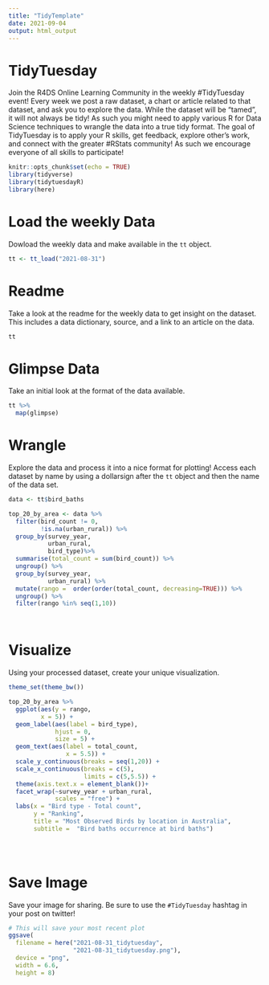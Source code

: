 ```yaml
---
title: "TidyTemplate"
date: 2021-09-04
output: html_output
---
```


# TidyTuesday

Join the R4DS Online Learning Community in the weekly #TidyTuesday event!
Every week we post a raw dataset, a chart or article related to that dataset, and ask you to explore the data.
While the dataset will be “tamed”, it will not always be tidy! As such you might need to apply various R for Data Science techniques to wrangle the data into a true tidy format.
The goal of TidyTuesday is to apply your R skills, get feedback, explore other’s work, and connect with the greater #RStats community!
As such we encourage everyone of all skills to participate!

```r

knitr::opts_chunk$set(echo = TRUE)
library(tidyverse)
library(tidytuesdayR)
library(here)
```

# Load the weekly Data

Dowload the weekly data and make available in the `tt` object.

```r

tt <- tt_load("2021-08-31")

```


# Readme

Take a look at the readme for the weekly data to get insight on the dataset.
This includes a data dictionary, source, and a link to an article on the data.

```r

tt

```


# Glimpse Data

Take an initial look at the format of the data available.

```r

tt %>% 
  map(glimpse)

```

# Wrangle

Explore the data and process it into a nice format for plotting! Access each dataset by name by using a dollarsign after the `tt` object and then the name of the data set.

```r

data <- tt$bird_baths 

top_20_by_area <- data %>% 
  filter(bird_count != 0,
         !is.na(urban_rural)) %>%
  group_by(survey_year,
           urban_rural,
           bird_type)%>% 
  summarise(total_count = sum(bird_count)) %>% 
  ungroup() %>% 
  group_by(survey_year,
           urban_rural) %>% 
  mutate(rango =  order(order(total_count, decreasing=TRUE))) %>% 
  ungroup() %>% 
  filter(rango %in% seq(1,10)) 

  
```

# Visualize

Using your processed dataset, create your unique visualization.

```r
theme_set(theme_bw())

top_20_by_area %>% 
  ggplot(aes(y = rango,
         x = 5)) + 
  geom_label(aes(label = bird_type),
             hjust = 0,
             size = 5) + 
  geom_text(aes(label = total_count,
                x = 5.5)) +
  scale_y_continuous(breaks = seq(1,20)) +
  scale_x_continuous(breaks = c(5),
                     limits = c(5,5.5)) +
  theme(axis.text.x = element_blank())+
  facet_wrap(~survey_year + urban_rural,
             scales = "free") + 
  labs(x = "Bird type - Total count",
       y = "Ranking",
       title = "Most Observed Birds by location in Australia",
       subtitle =  "Bird baths occurrence at bird baths") 


  
```

# Save Image

Save your image for sharing. Be sure to use the `#TidyTuesday` hashtag in your post on twitter! 

```r

# This will save your most recent plot
ggsave(
  filename = here("2021-08-31_tidytuesday",
                  "2021-08-31_tidytuesday.png"),
  device = "png",
  width = 6.6,
  height = 8)

```
